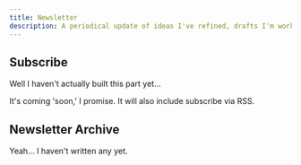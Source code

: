 ```yaml
---
title: Newsletter
description: A periodical update of ideas I've refined, drafts I'm working on, and interesting ideas I've found.
---
```


## Subscribe


Well I haven't actually built this part yet...

It's coming 'soon,' I promise. It will also include subscribe via RSS.

## Newsletter Archive

Yeah... I haven't written any yet.